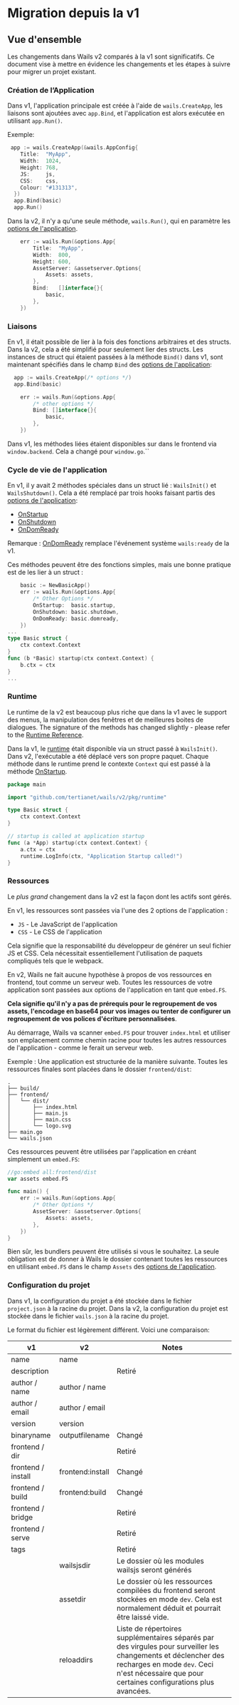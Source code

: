 # Migration depuis la v1

## Vue d'ensemble

Les changements dans Wails v2 comparés à la v1 sont significatifs. Ce document vise à mettre en évidence les changements et les étapes à suivre pour migrer un projet existant.

### Création de l’Application

Dans v1, l'application principale est créée à l'aide de `wails.CreateApp`, les liaisons sont ajoutées avec `app.Bind`, et l'application est alors exécutée en utilisant `app.Run()`.

Exemple:

```go title="v1"
 app := wails.CreateApp(&wails.AppConfig{
    Title:  "MyApp",
    Width:  1024,
    Height: 768,
    JS:     js,
    CSS:    css,
    Colour: "#131313",
  })
  app.Bind(basic)
  app.Run()
```

Dans la v2, il n'y a qu'une seule méthode, `wails.Run()`, qui en paramètre les [options de l'application](../reference/options.mdx#application-options).

```go title="v2"
    err := wails.Run(&options.App{
        Title:  "MyApp",
        Width:  800,
        Height: 600,
        AssetServer: &assetserver.Options{
            Assets: assets,
        },
        Bind:   []interface{}{
            basic,
        },
    })
```

### Liaisons

En v1, il était possible de lier à la fois des fonctions arbitraires et des structs. Dans la v2, cela a été simplifié pour seulement lier des structs. Les instances de struct qui étaient passées à la méthode `Bind()` dans v1, sont maintenant spécifiés dans le champ `Bind` des [options de l'application](../reference/options.mdx#application-options):

```go title="v1"
  app := wails.CreateApp(/* options */)
  app.Bind(basic)
```

```go title="v2"
    err := wails.Run(&options.App{
        /* other options */
        Bind: []interface{}{
            basic,
        },
    })
```

Dans v1, les méthodes liées étaient disponibles sur dans le frontend via `window.backend`. Cela a changé pour `window.go`.``

### Cycle de vie de l'application

En v1, il y avait 2 méthodes spéciales dans un struct lié : `WailsInit()` et `WailsShutdown()`. Cela a été remplacé par trois hooks faisant partis des [options de l'application](../reference/options.mdx#application-options):

- [OnStartup](../reference/options.mdx#onstartup)
- [OnShutdown](../reference/options.mdx#onshutdown)
- [OnDomReady](../reference/options.mdx#ondomready)

Remarque : [OnDomReady](../reference/options.mdx#ondomready) remplace l'événement système `wails:ready` de la v1.

Ces méthodes peuvent être des fonctions simples, mais une bonne pratique est de les lier à un struct :

```go title="v2"
    basic := NewBasicApp()
    err := wails.Run(&options.App{
        /* Other Options */
        OnStartup:  basic.startup,
        OnShutdown: basic.shutdown,
        OnDomReady: basic.domready,
    })
...
type Basic struct {
    ctx context.Context
}
func (b *Basic) startup(ctx context.Context) {
    b.ctx = ctx
}
...
```

### Runtime

Le runtime de la v2 est beaucoup plus riche que dans la v1 avec le support des menus, la manipulation des fenêtres et de meilleures boites de dialogues. The signature of the methods has changed slightly - please refer to the [Runtime Reference](../reference/runtime/intro.mdx).

Dans la v1, le [runtime](../reference/runtime/intro.mdx) était disponible via un struct passé à `WailsInit()`. Dans v2, l'exécutable a été déplacé vers son propre paquet. Chaque méthode dans le runtime prend le contexte `Context` qui est passé à la méthode [OnStartup](../reference/options.mdx#onstartup).

```go title="Runtime Example"
package main

import "github.com/tertianet/wails/v2/pkg/runtime"

type Basic struct {
    ctx context.Context
}

// startup is called at application startup
func (a *App) startup(ctx context.Context) {
    a.ctx = ctx
    runtime.LogInfo(ctx, "Application Startup called!")
}

```

### Ressources

Le _plus grand_ changement dans la v2 est la façon dont les actifs sont gérés.

En v1, les ressources sont passées via l'une des 2 options de l'application :

- `JS` - Le JavaScript de l'application
- `CSS` - Le CSS de l'application

Cela signifie que la responsabilité du développeur de générer un seul fichier JS et CSS. Cela nécessitait essentiellement l'utilisation de paquets compliqués tels que le webpack.

En v2, Wails ne fait aucune hypothèse à propos de vos ressources en frontend, tout comme un serveur web. Toutes les ressources de votre application sont passées aux options de l'application en tant que `embed.FS`.

**Cela signifie qu'il n'y a pas de prérequis pour le regroupement de vos assets, l'encodage en base64 pour vos images ou tenter de configurer un regroupement de vos polices d'écriture personnalisées**.

Au démarrage, Wails va scanner `embed.FS` pour trouver `index.html` et utiliser son emplacement comme chemin racine pour toutes les autres ressources de l'application - comme le ferait un serveur web.

Exemple : Une application est structurée de la manière suivante. Toutes les ressources finales sont placées dans le dossier `frontend/dist`:

```shell
.
├── build/
├── frontend/
│   └── dist/
│       ├── index.html
│       ├── main.js
│       ├── main.css
│       └── logo.svg
├── main.go
└── wails.json
```

Ces ressources peuvent être utilisées par l'application en créant simplement un `embed.FS`:

```go title="Assets Example"
//go:embed all:frontend/dist
var assets embed.FS

func main() {
    err := wails.Run(&options.App{
        /* Other Options */
        AssetServer: &assetserver.Options{
            Assets: assets,
        },
    })
}
```

Bien sûr, les bundlers peuvent être utilisés si vous le souhaitez. La seule obligation est de donner à Wails le dossier contenant toutes les ressources en utilisant `embed.FS` dans le champ `Assets` des [options de l'application](../reference/options.mdx#application-options).

### Configuration du projet

Dans v1, la configuration du projet a été stockée dans le fichier `project.json` à la racine du projet. Dans la v2, la configuration du projet est stockée dans le fichier `wails.json` à la racine du projet.

Le format du fichier est légèrement différent. Voici une comparaison:

<p align="center">

| v1                 | v2               | Notes                                                                                                                                                                      |
| ------------------ | ---------------- | -------------------------------------------------------------------------------------------------------------------------------------------------------------------------- |
| name               | name             |                                                                                                                                                                            |
| description        |                  | Retiré                                                                                                                                                                    |
| author / name      | author / name    |                                                                                                                                                                            |
| author / email     | author / email   |                                                                                                                                                                            |
| version            | version          |                                                                                                                                                                            |
| binaryname         | outputfilename   | Changé                                                                                                                                                                    |
| frontend / dir     |                  | Retiré                                                                                                                                                                    |
| frontend / install | frontend:install | Changé                                                                                                                                                                    |
| frontend / build   | frontend:build   | Changé                                                                                                                                                                    |
| frontend / bridge  |                  | Retiré                                                                                                                                                                    |
| frontend / serve   |                  | Retiré                                                                                                                                                                    |
| tags               |                  | Retiré                                                                                                                                                                    |
|                    | wailsjsdir       | Le dossier où les modules wailsjs seront générés                                               |
|                    | assetdir         | Le dossier où les ressources compilées du frontend seront stockées en mode `dev`. Cela est normalement déduit et pourrait être laissé vide.                                                           |
| | reloaddirs | Liste de répertoires supplémentaires séparés par des virgules pour surveiller les changements et déclencher des recharges en mode `dev`. Ceci n'est nécessaire que pour certaines configurations plus avancées. |

</p>
